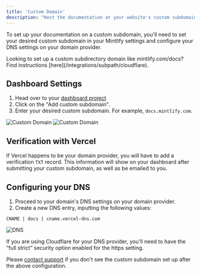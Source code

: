 ```yaml
---
title: 'Custom Domain'
description: "Host the documentation at your website's custom subdomain"
---
```


To set up your documentation on a custom subdomain, you'll need to set your desired custom subdomain in your Mintlify settings and configure your DNS settings on your domain provider.

<Info>
  Looking to set up a custom subdirectory domain like mintlify.com/docs? Find
  instructions [here](/integrations/subpath/cloudflare).
</Info>

## Dashboard Settings

1. Head over to your [dashboard project](https://dashboard.mintlify.com)
2. Click on the "Add custom subdomain".
3. Enter your desired custom subdomain. For example, `docs.mintlify.com`.

<Frame>
  <img
    alt="Custom Domain"
    className="block dark:hidden"
    src="/images/add-custom-domain-light.png"
  />
  <img
    alt="Custom Domain"
    className="hidden dark:block"
    src="/images/add-custom-domain-dark.png"
  />
</Frame>

## Verification with Vercel

If Vercel happens to be your domain provider, you will have to add a verification `TXT` record. This information will show on your dashboard after submitting your custom subdomain, as well as be emailed to you.

## Configuring your DNS

1. Proceed to your domain's DNS settings on your domain provider.
2. Create a new DNS entry, inputting the following values:

```
CNAME | docs | cname.vercel-dns.com
```

<Frame>
  <img alt="DNS" src="https://mintlify-assets.b-cdn.net/mintlify-dns.png" />
</Frame>

If you are using Cloudflare for your DNS provider, you'll need to have the “full strict” security option enabled for the https setting.

Please [contact support](mailto:sales@mintlify.com) if you don't see the custom subdomain set up after the above configuration.
